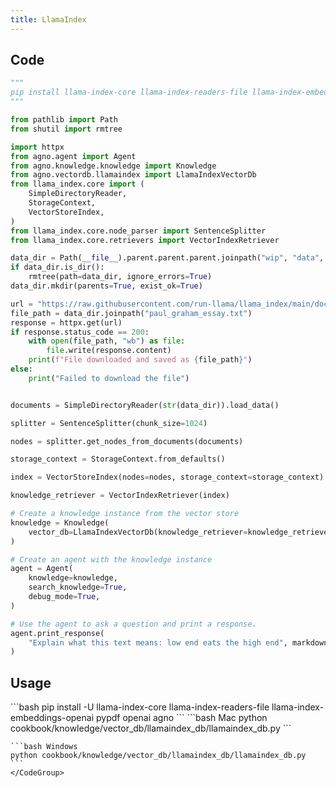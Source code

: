 ```yaml
---
title: LlamaIndex 
---
```


## Code

```python cookbook/knowledge/vector_db/llamaindex_db/llamaindex_db.py
"""
pip install llama-index-core llama-index-readers-file llama-index-embeddings-openai agno
"""

from pathlib import Path
from shutil import rmtree

import httpx
from agno.agent import Agent
from agno.knowledge.knowledge import Knowledge
from agno.vectordb.llamaindex import LlamaIndexVectorDb
from llama_index.core import (
    SimpleDirectoryReader,
    StorageContext,
    VectorStoreIndex,
)
from llama_index.core.node_parser import SentenceSplitter
from llama_index.core.retrievers import VectorIndexRetriever

data_dir = Path(__file__).parent.parent.parent.joinpath("wip", "data", "paul_graham")
if data_dir.is_dir():
    rmtree(path=data_dir, ignore_errors=True)
data_dir.mkdir(parents=True, exist_ok=True)

url = "https://raw.githubusercontent.com/run-llama/llama_index/main/docs/docs/examples/data/paul_graham/paul_graham_essay.txt"
file_path = data_dir.joinpath("paul_graham_essay.txt")
response = httpx.get(url)
if response.status_code == 200:
    with open(file_path, "wb") as file:
        file.write(response.content)
    print(f"File downloaded and saved as {file_path}")
else:
    print("Failed to download the file")


documents = SimpleDirectoryReader(str(data_dir)).load_data()

splitter = SentenceSplitter(chunk_size=1024)

nodes = splitter.get_nodes_from_documents(documents)

storage_context = StorageContext.from_defaults()

index = VectorStoreIndex(nodes=nodes, storage_context=storage_context)

knowledge_retriever = VectorIndexRetriever(index)

# Create a knowledge instance from the vector store
knowledge = Knowledge(
    vector_db=LlamaIndexVectorDb(knowledge_retriever=knowledge_retriever)
)

# Create an agent with the knowledge instance
agent = Agent(
    knowledge=knowledge,
    search_knowledge=True,
    debug_mode=True,
)

# Use the agent to ask a question and print a response.
agent.print_response(
    "Explain what this text means: low end eats the high end", markdown=True
)
```

## Usage

<Steps>
  <Snippet file="create-venv-step.mdx" />

  <Step title="Install libraries">
    ```bash
    pip install -U llama-index-core llama-index-readers-file llama-index-embeddings-openai pypdf openai agno
    ```
  </Step>

  <Step title="Run Agent">
    <CodeGroup>
    ```bash Mac
    python cookbook/knowledge/vector_db/llamaindex_db/llamaindex_db.py
    ```

    ```bash Windows
    python cookbook/knowledge/vector_db/llamaindex_db/llamaindex_db.py
    ```
    </CodeGroup>
  </Step>
</Steps>